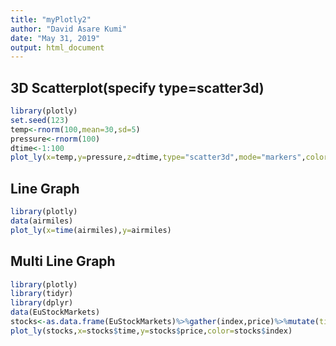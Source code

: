 ```yaml
---
title: "myPlotly2"
author: "David Asare Kumi"
date: "May 31, 2019"
output: html_document
---
```


## 3D Scatterplot(specify type=scatter3d)

```r
library(plotly)
set.seed(123)
temp<-rnorm(100,mean=30,sd=5)
pressure<-rnorm(100)
dtime<-1:100
plot_ly(x=temp,y=pressure,z=dtime,type="scatter3d",mode="markers",color=temp)

```

## Line Graph

```r
library(plotly)
data(airmiles)
plot_ly(x=time(airmiles),y=airmiles)

```

## Multi Line Graph
```r
library(plotly)
library(tidyr)
library(dplyr)
data(EuStockMarkets)
stocks<-as.data.frame(EuStockMarkets)%>%gather(index,price)%>%mutate(time=rep(time(EuStockMarkets),4))
plot_ly(stocks,x=stocks$time,y=stocks$price,color=stocks$index)

```
